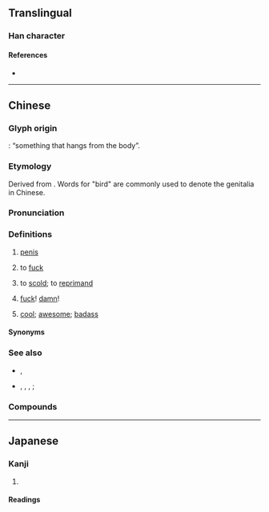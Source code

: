 {{character info/new}}
==Translingual==

===Han character===
{{Han char|rn=44|rad=尸|as=06|sn=9|four=77227|canj=SRLB|ids=⿸尸吊}}

====References====
* {{Han ref|kx=0301.210|dkj=07685|dj=0598.120|hdz=20972.020|uh=5C4C|ud=23628|bh=CE78|bd=52856}}

----

==Chinese==
{{zh-forms|alt=鳥,𨳒-Cant.,𠄏-{{zh-hg}}}}

===Glyph origin===
{{Han etym}}
{{Han compound|尸|吊|ls=psc|c2=p|ls2=ic|t1=body|t2=hanging}}: “something that hangs from the body”.

===Etymology===
Derived from {{ltc-l|鳥|bird}}. Words for "bird" are commonly used to denote the genitalia in Chinese.

===Pronunciation===
{{zh-pron
|m=diǎo
|c=diu2
|c-t=iu2
|h=pfs=tiáu
|mn=tiáu
|mc=
|oc=
|cat=n,c:v,c:intj,m:adj,h:v
}}

===Definitions===
{{zh-hanzi}}

# {{lb|zh|colloquial|vulgar}} [[penis]]
# {{lb|zh|chiefly|Cantonese|Hakka|vulgar}} to [[fuck]]
#: {{zh-x|屌 你！|[[fuck you|'''Fuck''' you!]]|C-GZ}}
# {{lb|zh|Cantonese|vulgar}} to [[scold]]; to [[reprimand]]
# {{lb|zh|Cantonese|vulgar}} {{n-g|Interjection used to express [[discontent]], [[disappointment]], [[dismay]], an [[unpleasant]] [[surprise]], etc.:}} [[fuck]]! [[damn]]!
# {{lb|zh|Mandarin|slang}} [[cool]]; [[awesome]]; [[badass]]
#: {{zh-x|這個 很 屌 啊！|This is '''awesome'''!}}

====Synonyms====
{{zh-dial|陰莖}}

===See also===
* {{q|Mandarin profanities}} {{zh-l|肏}}, {{zh-l|幹}}
* {{q|Cantonese five profanities}} {{zh-l|鳩}}, {{zh-l|撚}}, {{zh-l|柒}}, {{zh-l|閪}}; {{zh-l|小狗懶擦鞋}}

===Compounds===
{{zh-der|屌你|屌你老母|屌那星|屌絲|禿屌|屌毛|屌閪|相屌}}

----

==Japanese==

===Kanji===
{{ja-kanji|grade=9|rs=尸06}}

# {{defn|lang=ja|sort=尸06}}

====Readings====
{{ja-readings
|goon=ちょう<てう
|kanon=ちょう<てう
|kun=}}